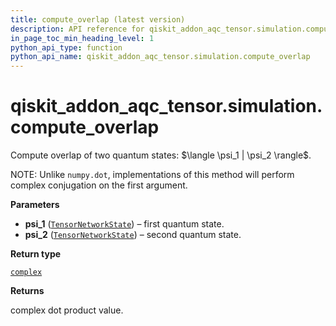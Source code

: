```yaml
---
title: compute_overlap (latest version)
description: API reference for qiskit_addon_aqc_tensor.simulation.compute_overlap in the latest version of qiskit-addon-aqc-tensor
in_page_toc_min_heading_level: 1
python_api_type: function
python_api_name: qiskit_addon_aqc_tensor.simulation.compute_overlap
---
```


<span id="qiskit-addon-aqc-tensor-simulation-compute-overlap" />

# qiskit\_addon\_aqc\_tensor.simulation.compute\_overlap

<Function id="qiskit_addon_aqc_tensor.simulation.compute_overlap" isDedicatedPage={true} github="https://github.com/Qiskit/qiskit-addon-aqc-tensor/tree/stable/0.1/qiskit_addon_aqc_tensor/simulation/abstract.py" signature="compute_overlap(psi_1, psi_2, /)">
  Compute overlap of two quantum states: $\langle \psi_1 | \psi_2 \rangle$.

  NOTE: Unlike `numpy.dot`, implementations of this method will perform complex conjugation on the first argument.

  **Parameters**

  *   **psi\_1** ([`TensorNetworkState`](simulation-tensor-network-state "qiskit_addon_aqc_tensor.simulation.abstract.TensorNetworkState")) – first quantum state.
  *   **psi\_2** ([`TensorNetworkState`](simulation-tensor-network-state "qiskit_addon_aqc_tensor.simulation.abstract.TensorNetworkState")) – second quantum state.

  **Return type**

  [`complex`](https://docs.python.org/3/library/functions.html#complex "(in Python v3.13)")

  **Returns**

  complex dot product value.

  ###

  <Function github="https://github.com/Qiskit/qiskit-addon-aqc-tensor/tree/stable/0.1/qiskit_addon_aqc_tensor/simulation/abstract.py" signature="compute_overlap(mps1: qiskit_addon_aqc_tensor.simulation.aer.state.QiskitAerMPS, mps2: qiskit_addon_aqc_tensor.simulation.aer.state.QiskitAerMPS, /) → complex" />

  ###

  <Function github="https://github.com/Qiskit/qiskit-addon-aqc-tensor/tree/stable/0.1/qiskit_addon_aqc_tensor/simulation/abstract.py" signature="compute_overlap(circ1: plum.type.ModuleType[quimb.tensor.Circuit], circ2: plum.type.ModuleType[quimb.tensor.Circuit], /) → complex" />
</Function>

